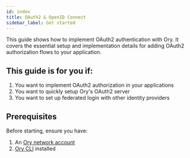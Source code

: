 ```yaml
---
id: index
title: OAuth2 & OpenID Connect
sidebar_label: Get started
---
```


This guide shows how to implement OAuth2 authentication with Ory. It covers the essential setup and implementation details for
adding OAuth2 authorization flows to your application.

## This guide is for you if:

1. You want to implement OAuth2 authorization in your applications
2. You want to quickly setup Ory's OAuth2 server
3. You want to set up federated login with other identity providers

## Prerequisites

Before starting, ensure you have:

1. An [Ory network account](https://console.ory.sh)
2. [Ory CLI](/docs/guides/cli/installation) installed
